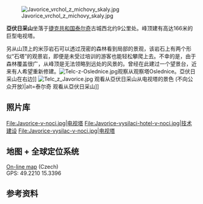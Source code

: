 {{多個問題|
{{expand|time=2016-11-03T22:59:13+00:00}}
{{expert|time=2016-11-03T22:59:13+00:00}}
{{unreferenced|time=2016-11-03T22:58:41+00:00}}
}}
[[File:Javorice_vrchol_z_michovy_skaly.jpg|thumb]]

'''亞伏日采山'''坐落于[[捷克共和国|捷克共和国]][[泰尔奇|泰尔奇]]古城西北约9公里处。峰顶建有高达166米的巨型电视塔。

另从山顶上的米莎岩石可以透过茂密的森林看到局部的景观，该岩石上有两个形似“石塔”的观景岩，即便是未受过培训的游客也能轻松攀爬上去。不幸的是，由于森林覆盖很广，从峰顶是无法领略到远处的风景的。曾经在此建过一个望景台，近来有人希望重新修建。[[File:Telc-z-Oslednice.jpg|thumb]]观察从观察塔Oslednice。亞伏日采山在右边]]
[[File:Telc_z_Javorice.jpg|thumb]] 观看从亞伏日采山从电视塔的景色 (不向公众开放)|alt=泰尔奇 观看从亞伏日采山]]

==照片库==
<gallery>
File:Javorice-v-noci.jpg|电视塔
File:Javorice-vysilaci-hotel-v-noci.jpg|技术建设
File:Javorice-vysilac-v-noci.jpg|电视塔
</gallery>

==地图 + 全球定位系统==
[https://mapy.cz/s/1bNRj On-line map] (Czech)<br>
GPS: 49.2210 15.3396

== 参考资料 ==
{{reflist}}